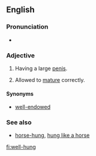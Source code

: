 ==English==

===Pronunciation===
* {{rhymes|ʌŋ}}

===Adjective===
{{en-adj|head=[[well]][[-]][[hung]]|better-hung|best-hung}}

# {{context|informal}} Having a large [[penis]].
# {{context|of [[game]] meat}} Allowed to [[mature]] correctly.

====Synonyms====
* {{sense|having a large penis}} [[well-endowed]]

===See also===
* [[horse-hung]], [[hung like a horse]]

[[fi:well-hung]]